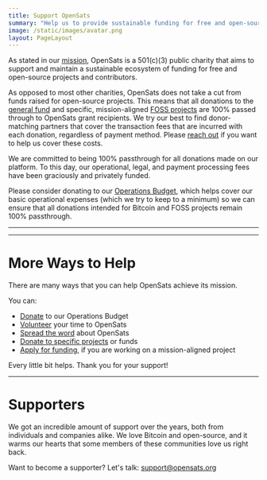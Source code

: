 ```yaml
---
title: Support OpenSats
summary: "Help us to provide sustainable funding for free and open-source projects."
image: /static/images/avatar.png
layout: PageLayout
---
```


As stated in our [mission](/mission), OpenSats is a
501(c)(3) public charity that aims to support and maintain a sustainable
ecosystem of funding for free and open-source projects and contributors.

As opposed to most other charities, OpenSats does not take a cut from funds
raised for open-source projects. This means that all donations to the [general
fund](/projects/general_fund) and specific, mission-aligned
[FOSS projects](/projects) are 100% passed through to
OpenSats grant recipients. We try our best to find donor-matching partners that
cover the transaction fees that are incurred with each donation, regardless of
payment method. Please [reach out](mailto:support@opensats.org) if you want to
help us cover these costs.

We are committed to being 100% passthrough for all donations made on our
platform. To this day, our operational, legal, and payment processing fees have
been graciously and privately funded.

Please consider donating to our [Operations
Budget](/projects/opensats_operations_budget), which helps cover our basic
operational expenses (which we try to keep to a minimum) so we can ensure that
all donations intended for Bitcoin and FOSS projects remain 100% passthrough.

---

<center>
  <DonateToOperationsButton />
</center>

---

# More Ways to Help

There are many ways that you can help OpenSats achieve its mission.

You can:

- [Donate] to our Operations Budget
- [Volunteer] your time to OpenSats
- [Spread the word] about OpenSats
- [Donate to specific projects](/projects) or funds
- [Apply for funding](/apply), if you are working on a mission-aligned project

Every little bit helps. Thank you for your support!

[Donate]: /projects/opensats_operations_budget
[Volunteer]: mailto:volunteer@opensats.org
[Spread the word]: http://njump.me/npub10pensatlcfwktnvjjw2dtem38n6rvw8g6fv73h84cuacxn4c28eqyfn34f

---

# Supporters

We got an incredible amount of support over the years, both from individuals and
companies alike. We love Bitcoin and open-source, and it warms our hearts that
some members of these communities love us right back.

<Credits />

Want to become a supporter? Let's talk:
support@opensats.org
